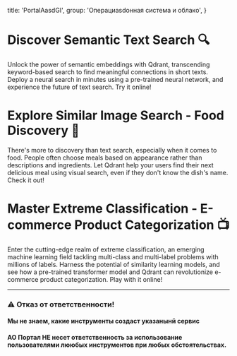 
  title: 'PortalAasdGI',
  group: 'Операциasdонная система и облако',
}

# Discover Semantic Text Search 🔍

Unlock the power of semantic embeddings with Qdrant, transcending keyword-based search to find meaningful connections in short texts. Deploy a neural search in minutes using a pre-trained neural network, and experience the future of text search. Try it online!

# Explore Similar Image Search - Food Discovery 🍕
There's more to discovery than text search, especially when it comes to food. People often choose meals based on appearance rather than descriptions and ingredients. Let Qdrant help your users find their next delicious meal using visual search, even if they don't know the dish's name. Check it out!

# Master Extreme Classification - E-commerce Product Categorization 📺
Enter the cutting-edge realm of extreme classification, an emerging machine learning field tackling multi-class and multi-label problems with millions of labels. Harness the potential of similarity learning models, and see how a pre-trained transformer model and Qdrant can revolutionize e-commerce product categorization. Play with it online!


---

### ⚠️ Отказ от ответственности!
#### Мы не знаем, какие инструменты создаст указанынй сервис
#### АО Портал НЕ несет ответственность за использование пользователями лююбых инструментов при любых обстоятельствах.

